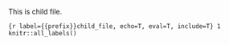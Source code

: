 <!--
	 vim:linebreak:nowrap:nospell:cul tw=78 fo=tqlnr foldcolumn=3 
   -->

This is child file.


```{r label={{prefix}}child_file, echo=T, eval=T, include=T}
1
knitr::all_labels()
```




